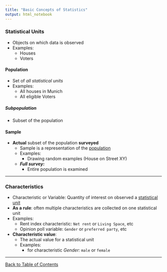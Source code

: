 ```yaml
---
title: "Basic Concepts of Statistics"
output: html_notebook
---
```


### Statistical Units
- Objects on which data is observed
- Examples:
  - Houses
  - Voters

#### Population
- Set of *all statistical units*
- Examples:
  - All houses in Munich
  - All eligible Voters

##### Subpopulation
- Subset of the population

#### Sample
- **Actual** subset of the population **surveyed**
  - Sample is a representation of the [population](#population)
  - Examples:
    - Drawing random examples (House on Street XY)
  - ***Full survey:***
    - Entire population is examined

---

### Characteristics
- Characteristic or Variable: Quantity of interest on observed a [statistical unit](#statistical-units)
- **As a rule**: often multiple characteristics are collected on one statistical unit
- Examples: 
  - Rent index characteristic: `Net rent` or `Living Space`, etc
  - Opinion poll variable: `Gender` or `preferred party`, etc

- **Characteristic value**:
  - The actual value for a statistical unit
  - Examples:
    - for characteristic _Gender:_ `male` or `female`
    
---
[Back to Table of Contents](/)